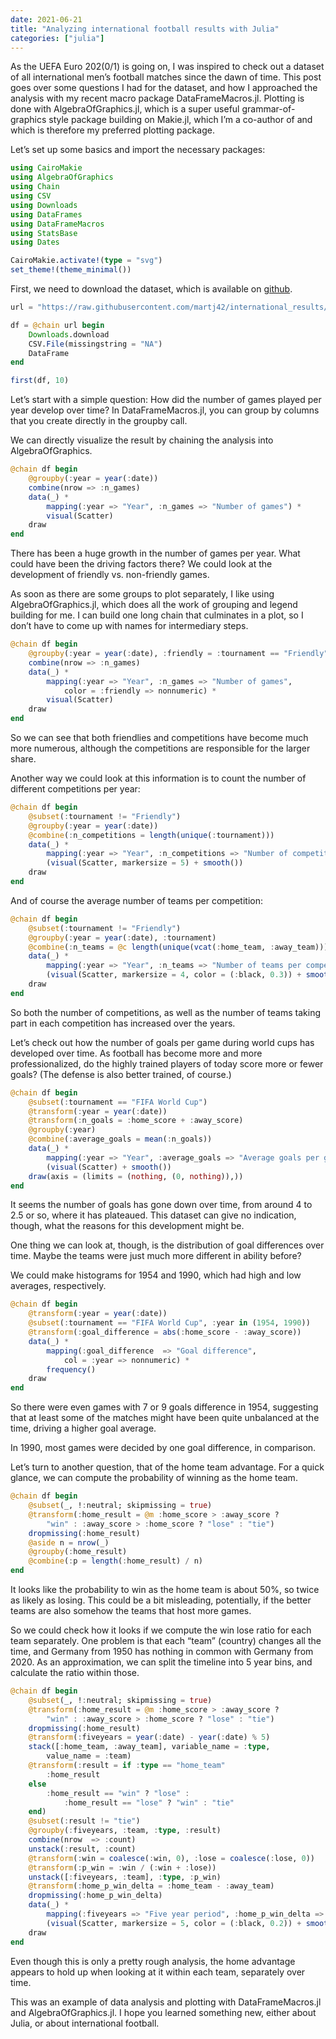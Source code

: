 ```yaml
---
date: 2021-06-21
title: "Analyzing international football results with Julia"
categories: ["julia"]
---
```


As the UEFA Euro 202(0/1) is going on, I was inspired to check out a dataset of all international men's football matches since the dawn of time.
This post goes over some questions I had for the dataset, and how I approached the analysis with my recent macro package DataFrameMacros.jl.
Plotting is done with AlgebraOfGraphics.jl, which is a super useful grammar-of-graphics style package building on Makie.jl, which I'm a co-author of and which is therefore my preferred plotting package.

Let's set up some basics and import the necessary packages:

```julia
using CairoMakie
using AlgebraOfGraphics
using Chain
using CSV
using Downloads
using DataFrames
using DataFrameMacros
using StatsBase
using Dates

CairoMakie.activate!(type = "svg")
set_theme!(theme_minimal())
```

First, we need to download the dataset, which is available on [github](https://raw.githubusercontent.com/martj42/international_results/master/results.csv).

```julia
url = "https://raw.githubusercontent.com/martj42/international_results/master/results.csv"

df = @chain url begin
    Downloads.download
    CSV.File(missingstring = "NA")
    DataFrame
end

first(df, 10)
```

Let's start with a simple question: How did the number of games played per year develop over time?
In DataFrameMacros.jl, you can group by columns that you create directly in the groupby call.

We can directly visualize the result by chaining the analysis into AlgebraOfGraphics.

```julia
@chain df begin
    @groupby(:year = year(:date))
    combine(nrow => :n_games)
    data(_) *
        mapping(:year => "Year", :n_games => "Number of games") *
        visual(Scatter)
    draw
end
```

There has been a huge growth in the number of games per year.
What could have been the driving factors there?
We could look at the development of friendly vs. non-friendly games.

As soon as there are some groups to plot separately, I like using AlgebraOfGraphics.jl, which does all the work of grouping and legend building for me.
I can build one long chain that culminates in a plot, so I don't have to come up with names for intermediary steps.

```julia
@chain df begin
    @groupby(:year = year(:date), :friendly = :tournament == "Friendly")
    combine(nrow => :n_games)
    data(_) *
        mapping(:year => "Year", :n_games => "Number of games",
            color = :friendly => nonnumeric) *
        visual(Scatter)
    draw
end
```

So we can see that both friendlies and competitions have become much more numerous, although the competitions are responsible for the larger share.

Another way we could look at this information is to count the number of different competitions per year:

```julia
@chain df begin
    @subset(:tournament != "Friendly")
    @groupby(:year = year(:date))
    @combine(:n_competitions = length(unique(:tournament)))
    data(_) *
        mapping(:year => "Year", :n_competitions => "Number of competitions") *
        (visual(Scatter, markersize = 5) + smooth())
    draw
end
```

And of course the average number of teams per competition:

```julia
@chain df begin
    @subset(:tournament != "Friendly")
    @groupby(:year = year(:date), :tournament)
    @combine(:n_teams = @c length(unique(vcat(:home_team, :away_team))))
    data(_) *
        mapping(:year => "Year", :n_teams => "Number of teams per competition") *
        (visual(Scatter, markersize = 4, color = (:black, 0.3)) + smooth() * visual(linewidth = 3))
    draw
end
```

So both the number of competitions, as well as the number of teams taking part in each competition has increased over the years.

Let's check out how the number of goals per game during world cups has developed over time.
As football has become more and more professionalized, do the highly trained players of today score more or fewer goals? (The defense is also better trained, of course.)

```julia
@chain df begin
    @subset(:tournament == "FIFA World Cup")
    @transform(:year = year(:date))
    @transform(:n_goals = :home_score + :away_score)
    @groupby(:year)
    @combine(:average_goals = mean(:n_goals))
    data(_) *
        mapping(:year => "Year", :average_goals => "Average goals per game") *
        (visual(Scatter) + smooth())
    draw(axis = (limits = (nothing, (0, nothing)),))
end
```

It seems the number of goals has gone down over time, from around 4 to 2.5 or so, where it has plateaued.
This dataset can give no indication, though, what the reasons for this development might be.

One thing we can look at, though, is the distribution of goal differences over time.
Maybe the teams were just much more different in ability before?

We could make histograms for 1954 and 1990, which had high and low averages, respectively.

```julia
@chain df begin
    @transform(:year = year(:date))
    @subset(:tournament == "FIFA World Cup", :year in (1954, 1990))
    @transform(:goal_difference = abs(:home_score - :away_score))
    data(_) *
        mapping(:goal_difference  => "Goal difference",
            col = :year => nonnumeric) *
        frequency()
    draw
end
```

So there were even games with 7 or 9 goals difference in 1954, suggesting that at least some of the matches might have been quite unbalanced at the time, driving a higher goal average.

In 1990, most games were decided by one goal difference, in comparison.

Let's turn to another question, that of the home team advantage.
For a quick glance, we can compute the probability of winning as the home team.

```julia
@chain df begin
    @subset(_, !:neutral; skipmissing = true)
    @transform(:home_result = @m :home_score > :away_score ?
        "win" : :away_score > :home_score ? "lose" : "tie")
    dropmissing(:home_result)
    @aside n = nrow(_)
    @groupby(:home_result)
    @combine(:p = length(:home_result) / n)
end
```

It looks like the probability to win as the home team is about 50%, so twice as likely as losing.
This could be a bit misleading, potentially, if the better teams are also somehow the teams that host more games.

So we could check how it looks if we compute the win lose ratio for each team separately.
One problem is that each "team" (country) changes all the time, and Germany from 1950 has nothing in common with Germany from 2020.
As an approximation, we can split the timeline into 5 year bins, and calculate the ratio within those.

```julia
@chain df begin
    @subset(_, !:neutral; skipmissing = true)
    @transform(:home_result = @m :home_score > :away_score ?
        "win" : :away_score > :home_score ? "lose" : "tie")
    dropmissing(:home_result)
    @transform(:fiveyears = year(:date) - year(:date) % 5)
    stack([:home_team, :away_team], variable_name = :type,
        value_name = :team)
    @transform(:result = if :type == "home_team"
        :home_result
    else
        :home_result == "win" ? "lose" :
            :home_result == "lose" ? "win" : "tie"
    end)
    @subset(:result != "tie")
    @groupby(:fiveyears, :team, :type, :result)
    combine(nrow  => :count)
    unstack(:result, :count)
    @transform(:win = coalesce(:win, 0), :lose = coalesce(:lose, 0))
    @transform(:p_win = :win / (:win + :lose))
    unstack([:fiveyears, :team], :type, :p_win)
    @transform(:home_p_win_delta = :home_team - :away_team)
    dropmissing(:home_p_win_delta)
    data(_) *
        mapping(:fiveyears => "Five year period", :home_p_win_delta => "p(win) - p(lose)") *
        (visual(Scatter, markersize = 5, color = (:black, 0.2)) + smooth())
    draw
end
```

Even though this is only a pretty rough analysis, the home advantage appears to hold up when looking at it within each team, separately over time.

This was an example of data analysis and plotting with DataFrameMacros.jl and AlgebraOfGraphics.jl.
I hope you learned something new, either about Julia, or about international football.